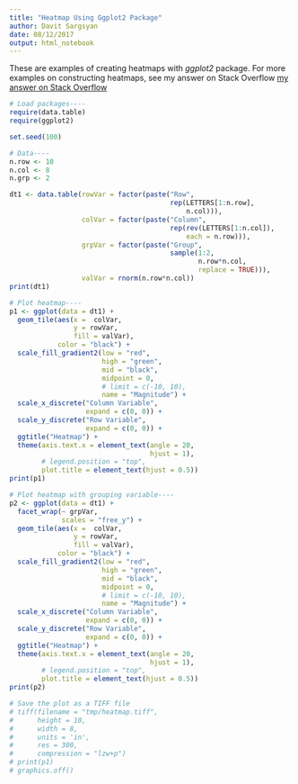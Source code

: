```yaml
---
title: "Heatmap Using Ggplot2 Package"
author: Davit Sargsyan
date: 08/12/2017
output: html_notebook
---
```

These are examples of creating heatmaps with *ggplot2* package. For more examples on constructing heatmaps, see my answer on Stack Overflow [my answer on Stack Overflow](https://stackoverflow.com/questions/34301152/creating-heatmap-graph-in-r/34302517#34302517)

```r
# Load packages----
require(data.table)
require(ggplot2)

set.seed(100)

# Data----
n.row <- 10
n.col <- 8
n.grp <- 2

dt1 <- data.table(rowVar = factor(paste("Row",
                                        rep(LETTERS[1:n.row],
                                            n.col))),
                  colVar = factor(paste("Column",
                                        rep(rev(LETTERS[1:n.col]),
                                            each = n.row))),
                  grpVar = factor(paste("Group",
                                        sample(1:2,
                                               n.row*n.col,
                                               replace = TRUE))),
                  valVar = rnorm(n.row*n.col))
print(dt1)

# Plot heatmap----
p1 <- ggplot(data = dt1) +
  geom_tile(aes(x =  colVar,
                y = rowVar,
                fill = valVar),
            color = "black") +
  scale_fill_gradient2(low = "red", 
                       high = "green", 
                       mid = "black", 
                       midpoint = 0, 
                       # limit = c(-10, 10), 
                       name = "Magnitude") +
  scale_x_discrete("Column Variable",
                   expand = c(0, 0)) + 
  scale_y_discrete("Row Variable",
                   expand = c(0, 0)) +
  ggtitle("Heatmap") +
  theme(axis.text.x = element_text(angle = 20,
                                   hjust = 1),
        # legend.position = "top",
        plot.title = element_text(hjust = 0.5))
print(p1)

# Plot heatmap with grouping variable----
p2 <- ggplot(data = dt1) +
  facet_wrap(~ grpVar,
             scales = "free_y") +
  geom_tile(aes(x =  colVar,
                y = rowVar,
                fill = valVar),
            color = "black") +
  scale_fill_gradient2(low = "red", 
                       high = "green", 
                       mid = "black", 
                       midpoint = 0, 
                       # limit = c(-10, 10), 
                       name = "Magnitude") +
  scale_x_discrete("Column Variable",
                   expand = c(0, 0)) + 
  scale_y_discrete("Row Variable",
                   expand = c(0, 0)) +
  ggtitle("Heatmap") + 
  theme(axis.text.x = element_text(angle = 20,
                                   hjust = 1),
        # legend.position = "top",
        plot.title = element_text(hjust = 0.5))
print(p2)

# Save the plot as a TIFF file
# tiff(filename = "tmp/heatmap.tiff",
#      height = 10,
#      width = 8,
#      units = 'in',
#      res = 300,
#      compression = "lzw+p")
# print(p1)
# graphics.off()
```